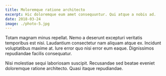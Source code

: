 ```yaml
---
title: Moloremque ratione architecto
excerpt: Hic doloremque eum amet consequuntur. Qui atque a nobis ad.
date: 2018-03-24
image: ./photo-5.jpg
---
```


Totam magnam minus repellat. Nemo a deserunt excepturi veritatis temporibus est nisi. Laudantium consectetur nam aliquam atque ex. Incidunt voluptatibus maxime at. Iure error quo nisi error eum eaque. Dignissimos repudiandae facilis consequatur.

Nisi molestiae sequi laboriosam suscipit. Recusandae sed beatae eveniet doloremque ratione architecto. Quasi itaque repudiandae.
